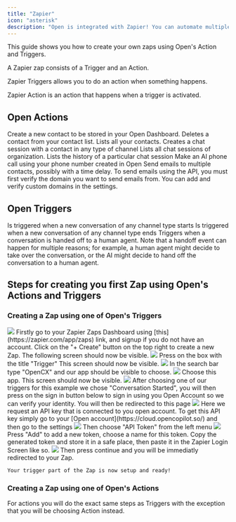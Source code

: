 ```yaml
---
title: "Zapier"
icon: "asterisk"
description: "Open is integrated with Zapier! You can automate multiple Open actions and triggers using zapier.com and using OpenCX app."
---
```


This guide shows you how to create your own zaps using Open's Action and Triggers.

A Zapier zap consists of a Trigger and an Action.

Zapier Triggers allows you to do an action when something happens.

Zapier Action is an action that happens when a trigger is activated.

## Open Actions
<CardGroup cols={2}>
    <Card
        title="Create a contact"
        icon="user-plus"
        color="#f7b245" 
        iconType="solid"
    >
      Create a new contact to be stored in your Open Dashboard.
    </Card>
       <Card
        title="Delete a contact"
        icon="user-minus"
        color="#f7b245" 
        iconType="solid"
    >
      Deletes a contact from your contact list.
    </Card>
     <Card
        title="List contacts"
        icon="user-group"
        color="#f7b245" 
        iconType="solid"
    >
      Lists all your contacts.
    </Card>
    <Card
        title="Create Chat Session"
        icon="message-plus"
        color="#f7b245" 
        iconType="solid"
    >
      Creates a chat session with a contact in any type of channel
    </Card>
        <Card
        title="List Chat Sessions"
        icon="messages"
        color="#f7b245" 
        iconType="solid"
    >
      Lists all chat sessions of organization.
    </Card>
      <Card
        title="List Chat Session History"
        icon="messages"
        color="#f7b245" 
        iconType="solid"
    >
      Lists the history of a particular chat session
    </Card>
    <Card
        title="Make AI Phone Call"
        icon="phone"
        color="#f7b245" 
        iconType="solid"
    >
      Make an AI phone call using your phone number created in Open
    </Card>
    <Card
        title="Send Emails"
        icon="envelope"
        color="#f7b245" 
        iconType="solid"
    >
      Send emails to multiple contacts, possibly with a time delay. To send emails using the API, you must first verify the domain you want to send emails from. You can add and verify custom domains in the settings.
    </Card>
</CardGroup>


## Open Triggers
<CardGroup cols={2}>
    <Card
        title="Conversation Started"
        icon="messages"
        color="#f7b245" 
        iconType="solid"
    >
      Is triggered when a new conversation of any channel type starts
    </Card>
       <Card
        title="Conversation Ended"
        icon="messages"
        color="#f7b245" 
        iconType="solid"
    >
      Is triggered when a new conversation of any channel type ends
    </Card>
     <Card
        title="Handoff to Human Agent"
        icon="user-headset"
        color="#f7b245" 
        iconType="solid"
    >
      Triggers when a conversation is handed off to a human agent. Note that a handoff event can happen for multiple reasons; for example, a human agent might decide to take over the conversation, or the AI might decide to hand off the conversation to a human agent.
    </Card>
</CardGroup>



## Steps for creating you first Zap using Open's Actions and Triggers

### Creating a Zap using one of Open's Triggers
<Steps>
  <Step title="Go to you Zapier Zaps Dashborad">
  <img src="/images/zapier-zaps.png" style={{ borderRadius: '8px' }} />
    Firstly go to your Zapier Zaps Dashboard using [this](https://zapier.com/app/zaps) link, and signup if you do not have an account.
  </Step>
  <Step title="Create a new Zap">
    Click on the "+ Create" button on the top right to create a new Zap. The following screen should now be visible.
    <img src="/images/zap-preview.png" style={{ borderRadius: '8px' }} />
    Press on the box with the title "Trigger"
  </Step>
  <Step title="Choosing Open's Triggers">
    This screen should now be visible.
    <img src="/images/zapier-app-search.png" style={{ borderRadius: '8px' }} />
    In the search bar type "OpenCX" and our app should be visible to choose.
    <img src="/images/zapier-choose-trigger.png" style={{ borderRadius: '8px' }} />
    Choose this app.
  </Step>
   <Step title="Choosing Open's Triggers">
    This screen should now be visible.
    <img src="/images/choose-open-option.png" style={{ borderRadius: '8px' }} />
    After choosing one of our triggers for this example we chose "Conversation Started", you will then press on the sign in button below to sign in using you Open Account so we can verify your identity.
    You will then be redirected to this page
    <img src="/images/zapier-login.png" style={{ borderRadius: '8px' }} />
    Here we request an API key that is connected to you open account. To get this API key simply go to your [Open account](https://cloud.opencopilot.so/) and then go to the settings
    <img src="/images/open-settings.png" style={{ borderRadius: '8px' }} />
    Then choose "API Token" from the left menu
    <img src="/images/open-settings-api-tokens.png" style={{ borderRadius: '8px' }} />
    Press "Add" to add a new token, choose a name for this token. Copy the generated token and store it in a safe place, then paste it in the Zapier Login Screen like so.
    <img src="/images/zapier-login-added-api-key.png" style={{ borderRadius: '8px' }} />
    Then press continue and you will be immediatly redirected to your Zap.

    Your trigger part of the Zap is now setup and ready!
  </Step>
</Steps>

### Creating a Zap using one of Open's Actions

For actions you will do the exact same steps as Triggers with the exception that you will be choosing Action instead.




